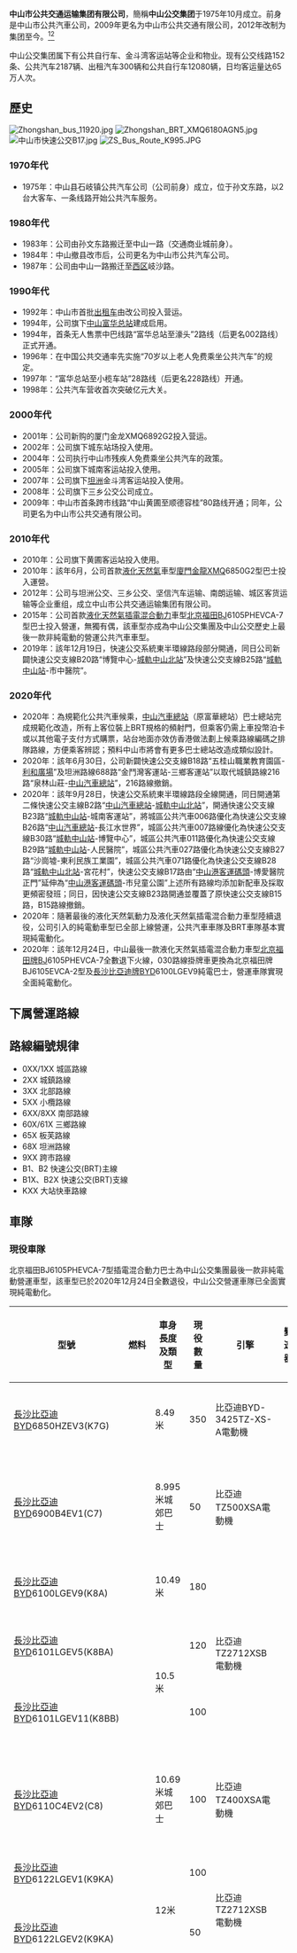 {{Infobox Company
|company_name = 中山市公共交通运输集团有限公司
|company_name_en = Zhongshan Public Transport Group Limited
|company_logo = ZSBUS Logo.png
|company_slogan = 
|abbreviated_name = 中山公交集团
|foundation = 1975年10月
|location = {{CHN}}[[廣東省|廣東省]][[中山市|中山市]]
|services = 公共汽車（巴士）服務<br>出租车<br>公共自行车
|parent = 
|chairman = 阮少华
|GM = 郭洋
|num_employees = 約5000人
|telephone_no = 0760-23333699<br/>服務電話：0760-87330663
|homepage = http://www.zsbus.cn
}}

'''中山市公共交通运输集团有限公司'''，簡稱'''中山公交集团'''于1975年10月成立。前身是中山市公共汽車公司，2009年更名为中山市公共交通有限公司，2012年改制为集团至今。<ref>[http://www.zsnews.cn/ZT/ZSBUS/index.shtml 中山公交集团简介] {{Wayback|url=http://www.zsnews.cn/ZT/ZSBUS/index.shtml |date=20150814120316 }}中山网</ref><ref>[http://www.zs.gov.cn/main/zwgk/newsview/index.action?id=121651 市公交公司升格为公交集团] {{Wayback|url=http://www.zs.gov.cn/main/zwgk/newsview/index.action?id=121651 |date=20190220191030 }}中山市政府门户网站（2012年08月31日查阅）</ref>

中山公交集团属下有公共自行车、金斗湾客运站等企业和物业。现有公交线路152条、公共汽车2187辆、出租汽车300辆和公共自行车12080辆，日均客运量达65万人次。

==歷史==
[[File:Zhongshan_bus_11920.jpg|thumb]]
[[File:Zhongshan_BRT_XMQ6180AGN5.jpg|thumb]]
[[File:中山市快速公交B17.jpg|thumb]]
[[File:ZS_Bus_Route_K995.JPG|thumb]]
===1970年代===
*1975年：中山县石岐镇公共汽车公司（公司前身）成立，位于孙文东路，以2台大客车、一条线路开始公共汽车服务。
===1980年代===
*1983年：公司由孙文东路搬迁至中山一路（交通商业城前身）。
*1984年：中山撤县改市后，公司更名为中山市公共汽车公司。
*1987年：公司由中山一路搬迁至[[西区_(中山市)|西区]]岐沙路。
===1990年代===
*1992年：中山市首批[[出租车|出租车]]由改公司投入营运。
*1994年，公司旗下[[中山汽车总站|中山富华总站]]建成启用。
*1994年，首条无人售票中巴线路“富华总站至濠头”2路线（后更名002路线）正式开通。
*1996年：在中国公共交通率先实施“70岁以上老人免费乘坐公共汽车”的规定。
*1997年：“富华总站至小榄车站”28路线（后更名228路线）开通。
*1998年：公共汽车营收首次突破亿元大关。

===2000年代===
*2001年：公司新购的厦门金龙XMQ6892G2投入营运。
*2002年：公司旗下城东站场投入使用。
*2004年：公司执行中山市残疾人免费乘坐公共汽车的政策。
*2005年：公司旗下城南客运站投入使用。
*2007年：公司旗下[[坦洲镇|坦洲]]金斗湾客运站投入使用。
*2008年：公司旗下三乡公交公司成立。
*2009年：中山市首条跨市线路“中山黄圃至顺德容桂”80路线开通；同年，公司更名为中山市公共交通有限公司。
===2010年代===
*2010年：公司旗下黄圃客运站投入使用。
*2010年：該年6月，公司首款[[液化天然气|液化天然氣]]車型[[金龙联合汽车|廈門金龍]]XMQ6850G2型巴士投入運營。
*2012年：公司与坦洲公交、三乡公交、坚信汽车运输、南朗运输、城区客货运输等企业重组，成立中山市公共交通运输集团有限公司。
*2015年：公司首款[[液化天然气|液化天然氣]][[插電式混合動力車|插電混合動力]]車型[[北汽福田|北京福田]]BJ6105PHEVCA-7型巴士投入營運，無獨有偶，該車型亦成為中山公交集團及中山公交歷史上最後一款非純電動的營運公共汽車車型。
*2019年：該年12月19日，快速公交系統東半環線路段部分開通，同日公司新闢快速公交支線B20路“博覽中心-[[中山北站|城軌中山北站]]”及快速公交支線B25路“[[中山站_(中山市)|城軌中山站]]-市中醫院”。

=== 2020年代 ===

* 2020年：為規範化公共汽車候乘，[[中山汽车总站|中山汽車總站]]（原富華總站）巴士總站完成規範化改造，所有上客位裝上BRT規格的頻射門，但乘客仍需上車投幣泊卡或以其他電子支付方式購票，站台地面亦效仿香港做法劃上候乘路線編碼之排隊路線，方便乘客辨認；預料中山市將會有更多巴士總站改造成類似設計。
* 2020年：該年6月30日，公司新闢快速公交支線B18路“五桂山職業教育園區-[[利和广场|利和廣場]]”及坦洲路線688路“金鬥灣客運站-三鄉客運站”以取代城鎮路線216路“泉林山莊-[[中山汽车总站|中山汽車總站]]”，216路線撤銷。
* 2020年：該年9月28日，快速公交系統東半環線路段全線開通，同日開通第二條快速公交主線B2路“[[中山汽车总站|中山汽車總站]]-[[中山北站|城軌中山北站]]”，開通快速公交支線B23路“[[中山站_(中山市)|城軌中山站]]-城南客運站”，將城區公共汽車006路優化為快速公交支線B26路“[[中山汽车总站|中山汽車總站]]-長江水世界”，城區公共汽車007路線優化為快速公交支線B30路“[[中山站_(中山市)|城軌中山站]]-博覽中心”，城區公共汽車011路優化為快速公交支線B29路“[[中山站_(中山市)|城軌中山站]]-人民醫院”，城區公共汽車027路優化為快速公交支線B27路“沙崗墟-東利民族工業園”，城區公共汽車071路優化為快速公交支線B28路“[[中山北站|城軌中山北站]]-宮花村”，快速公交支線B17路由“[[中山港|中山港客運碼頭]]-博愛醫院正門”延伸為“[[中山港|中山港客運碼頭]]-市兒童公園”上述所有路線均添加新配車及採取更頻密發班；同日，因快速公交支線B23路開通並覆蓋了原快速公交支線B15路，B15路線撤銷。
* 2020年：隨著最後的液化天然氣動力及液化天然氣插電混合動力車型陸續退役，公司引入的純電動車型已全部上線營運，公共汽車車隊及BRT車隊基本實現純電動化。
*2020年：該年12月24日，中山最後一款液化天然氣插電混合動力車型[[北汽福田|北京福田牌]]BJ6105PHEVCA-7全數退下火線，030路線掛牌車更換為北京福田牌BJ6105EVCA-2型及[[比亚迪汽车|長沙比亞迪牌]]BYD6100LGEV9純電巴士，營運車隊實現全面純電動化。

==下属營運路線==
{{main|中山市公交路线列表}}

== 路線編號規律 ==
*0XX/1XX 城區路線
*2XX     城鎮路線
*3XX     北部路線
*5XX     小欖路線
*6XX/8XX 南部路線
*60X/61X 三鄉路線
*65X     板芙路線
*68X     坦洲路線
*9XX     跨市路線
*B1、B2     快速公交(BRT)主線
*B1X、B2X    快速公交(BRT)支線
*KXX     大站快車路線

== 車隊 ==

=== 現役車隊 ===
北京福田BJ6105PHEVCA-7型插電混合動力巴士為中山公交集團最後一款非純電動營運車型，該車型已於2020年12月24日全數退役，中山公交營運車隊已全面實現純電動化。
{| class="wikitable"
!型號
!燃料
!車身長度及類型
!現役數量
!引擎
!變速器
!地台懸掛
!車門設計
!首次上路日期
!備註
|-
|[[比亚迪汽车|長沙比亞迪]]BYD6850HZEV3(K7G)
| rowspan="26" |純電動 (EV)
|8.49米
|350
|比亞迪BYD-3425TZ-XS-A電動機
| rowspan="26" |電動直驅
|二踏氣囊
| rowspan="3" |右開門
|2019年3月
|
|-
|[[比亚迪汽车|長沙比亞迪]]BYD6900B4EV1(C7)
|8.995米城郊巴士
|50
|比亞迪TZ500XSA電動機
|三踏氣囊
|2020年6月
|全數服役於大站快車路線
|-
|[[比亚迪汽车|長沙比亞迪]]BYD6100LGEV9(K8A)
|10.49米
|180
| rowspan="3" |比亞迪TZ2712XSB電動機
| rowspan="2" |二踏氣囊
|2019年4月
|
|-
|[[比亚迪汽车|長沙比亞迪]]BYD6101LGEV5(K8BA)
| rowspan="2" |10.5米
|120
| rowspan="2" |左右開門
|2019年3月
|
|-
|[[比亚迪汽车|長沙比亞迪]]BYD6101LGEV11(K8BB)
|100
|一踏氣囊
|2020年6月12日
|
|-
|[[比亚迪汽车|長沙比亞迪]]BYD6110C4EV2(C8)
|10.69米城郊巴士
|100
|比亞迪TZ400XSA電動機
|四踏氣囊
| rowspan="2" |右開門
|2021年6月15日
|全數服役於大站快車路線
|-
|[[比亚迪汽车|長沙比亞迪]]BYD6122LGEV1(K9KA)
| rowspan="2" |12米
|100
| rowspan="2" |比亞迪TZ2712XSB電動機
| rowspan="2" |一踏氣囊
| rowspan="2" |2019年3月
|
|-
|[[比亚迪汽车|長沙比亞迪]]BYD6122LGEV2(K9KA)
|50
|左右開門
|
|-
|[[北汽福田|北京福田]]BJ6851EVCA
|6.53米
|5
|福田FTTB115電動機
|一踏氣囊
| rowspan="11" |右開門
|2016年3月
|租賃自中山新能源巴士有限公司
''由於引入的新車未能上路營運，經與中山新能源巴士有限公司達成協議，''
''2022年2月14日起再次租借批次中的兩台車輛行走於051路線，另有3台租借用作備車''
|-
|[[北汽福田|北京福田]]BJ6851EVCA
|8.54米
|30
|福田FTTB102電動機
| rowspan="4" |二踏氣囊
|2016年
|
|-
|[[北汽福田|北京福田]]BJ6105EVCA-2
| rowspan="2" |10.5米
|12
| rowspan="2" |福田FTTB100電動機
|2015年7月/
2015年12月
|租賃自中山新能源巴士有限公司
|-
|[[北汽福田|北京福田]]BJ6105EVCA-3
|70
|2017年4月
|租賃自中山新能源巴士有限公司
|-
|''[[廣州廣汽比亞迪新能源客車有限公司|廣州廣汽比亞迪]]BYD6851B3EV2(B8)''
|8.5米
|30
|比亞迪TZ365XSA電動機
|2022年
|由[[廣州廣汽比亞迪新能源客車有限公司|廣州廣汽比亞迪新能源客車有限公司]]組裝，仍貼上比亞迪汽車工業水牌及銘牌

''即將服役''
|-
|''[[廣州廣汽比亞迪新能源客車有限公司|廣州廣汽比亞迪]]BYD6102B2EV(B10)''
|10.5米
|50
|比亞迪TZ400XSA電動機
|一踏氣囊低地板
|2022年
|由[[廣州廣汽比亞迪新能源客車有限公司|廣州廣汽比亞迪新能源客車有限公司]]組裝，仍貼上比亞迪汽車工業水牌及銘牌

''即將服役''
|-
|[[金龙联合汽车|廈門金旅]]XML6105JEV50C
|10.48米
|30
|大洋YTD100W04電動機
|二踏鋼板
|2016年
|
|-
|[[金龙联合汽车|南京開沃]]NJL6859BEV1
|8.49米
|20
|南京金龙NJL-DJ01電動機
|二踏氣囊
|2016年4月
|部分車輛已於2020年8月退役
|-
|中山曉蘭順達HA6660BEVB1
|6.645米
|100
|中車TZ290XSD15電動機
| rowspan="3" |二踏鋼板
|2019年9月29日
|該車型由[[株洲中车时代电动汽车|株洲中车时代电动汽车股份有限公司]]製造，僅貼上曉蘭順達水牌及銘牌
|-
|中山曉蘭順達HA6660BEVB2
|6.6米
|150
|金旅TZ310XS-1K0D15L1電動機
|2020年9月10日
|該車型由[[金龙联合汽车|廈門金龍旅行車有限公司]]製造，僅貼上曉蘭順達水牌及銘牌
|-
|中山曉蘭順達HA6805BEVB1
|8.005米
|200
|大洋TZ368XSD03電動機
|2019年7月15日
|該車型由[[申龙客车|上海申龍客車有限公司]]製造，僅貼上曉蘭順達水牌及銘牌
|-
|中山曉蘭順達HA6850BEVB3
|8.520米
|250
| rowspan="2" |大洋YTD090W01電動機
| rowspan="2" |二踏氣囊
| rowspan="2" |左右開門
|2020年8月15日
|該車型由[[金龙联合汽车|廈門金龍旅行車有限公司]]製造，僅貼上曉蘭順達水牌及銘牌
|-
|中山曉蘭順達HA6850BEVB31
|8.545米
|50
|2021年6月23日
|該車型由[[金龙联合汽车|廈門金龍客車有限公司]]製造，僅貼上曉蘭順達水牌及銘牌
|-
|中山曉蘭順達HA6118BEVB1
| rowspan="2" |10.7米城郊巴士
|50
| rowspan="3" |佩特來TZ368XSWF1電動機
| rowspan="2" |四踏氣囊
| rowspan="2" |右開門
|2021年7月16日
|該車型由[[金龙联合汽车|廈門金龍客車有限公司]]製造，僅貼上曉蘭順達水牌及銘牌 
全數服役於大站快車路線
|-
|''中山曉蘭順達HA6118BEVB3''
|70
|2022年
|該車型由[[金龙联合汽车|廈門金龍客車有限公司]]製造，僅貼上曉蘭順達水牌及銘牌
''即將服役於大站快車路線''
|-
|中山曉蘭順達HA6120BEVB11
|12米
|50
|一踏氣囊
|左右開門
|2020年8月10日
|該車型由[[金龙联合汽车|廈門金龍旅行車有限公司]]製造，僅貼上曉蘭順達水牌及銘牌
全數服役於城鎮路線202路
|-
|[[中通客車|聊城中通]]LCK6850EVG1
|8.545米
|20
|中通ZTD080W03電動機
|二踏鋼板
| rowspan="2" |右開門
|2016年
|
|-
|[[中通客車|聊城中通]]LCK6108EVG3
|10.48米
|20
|中通ZTM100-2400電動機
|二踏氣囊
|2016年3月
|
|}

=== 現役後勤保障車隊 ===
{| class="wikitable"
!型號
!燃料
!車身長度及類型
!數量（總數）
!引擎
!變速器
!地台懸掛
!車門設計
!首次上路日期
!備註
|-
|[[北汽福田|北京福田]]BJ6105EVCA-2
| rowspan="2" |純電動 (EV)
|10.5米車長訓練車
|2
|福田FTTB100電動機
| rowspan="2" |電動直驅
|二踏氣囊
| rowspan="2" |右開門
|2015年7月
|
|-
|[[金龙联合汽车|廈門金龍]]XMQ6610CEBEVL5
|6.08米物資轉運車
|13
|金龍TZ238XSWT50BXL電動機
|二踏前螺旋彈簧後鋼板懸掛
|2017年1月18日
|上路時為公共汽車車隊，行走已撤銷的古鎮路線
|}

=== 退役車隊 ===
{| class="wikitable"
!型號
!燃料
!車身長度及類型
!數量（總數）
!批次
!數量（批次）
!引擎
!變速器
!地台懸掛
!車門設計
!首次上路日期
!備註
|-
|[[东风裕隆|杭州東風杭汽]]DHZ6900CF7
|柴油 (Disel)
| rowspan="2" |9.05米
|70
| rowspan="4" |/
| rowspan="4" |/
|玉柴YC6J190-30引擎
| rowspan="2" |綦江QJ805 5MT
| rowspan="3" |二踏鋼板
| rowspan="33" |右開門
|2010年8月
|
|-
|[[东风裕隆|杭州東風杭汽]]DHZ6900LN1
| rowspan="2" |液化天然氣 (LNG)
|43
|玉柴YC6J190N-40引擎
|2012年
|
|-
|[[东风裕隆|杭州東風杭汽]]DHZ6100LN1
|10.485米
|12
|玉柴YC6G230N-40引擎
|綦江QJ1205 5MT
|2012年12月
|
|-
|[[北汽福田|北京福田]]BJ6650EVCA
|純電動 (EV)
|6.53米
|95
|福田FTTB115電動機
|電動直驅
|一踏氣囊
|2016年3月
|租賃自中山新能源巴士有限公司
|-
|[[北汽福田|北京福田]]

BJ6760C5MCB-1
| rowspan="2" |液化天然氣 (LNG)
| rowspan="2" |7.645米
| rowspan="2" |160
|第一批
|90
| rowspan="2" |潍柴WP5NG165E51引擎
| rowspan="2" |綦江QJ705 5MT
| rowspan="2" |二踏鋼板
|2015年4月29日
|
|-
|[[北汽福田|北京福田]]

BJ6760C5MCB-1
|第二批
|70
|2016年3月
|
|-
|[[北汽福田|北京福田]]BJ6105EVCA
| rowspan="3" |純電動 (EV)
| rowspan="4" |10.5米
|14
|/
|/
|大洋YTD115F01電動機
|ZF電動直驅系統
|一踏氣囊低地板
|2011年4月7日
|
|-
| rowspan="2" |[[北汽福田|北京福田]]BJ6105EVCA-2
| rowspan="2" |38
|第一批
|25
| rowspan="2" |福田BJ6105EVCA電動機
| rowspan="2" |電動直驅
| rowspan="2" |二踏氣囊
|2015年7月
|租賃自中山新能源巴士有限公司
|-
|第二批
|13
|2015年12月
|租賃自中山新能源巴士有限公司
|-
|[[北汽福田|北京福田]]BJ6105PHEVCA-7
|液化天然氣插電混合動力 (PHEV)
|20
|/
|/
|上海電驅動368TYZ-XIS06X電動機+玉柴YC6J210N-50引擎
|綠控並聯混合動力-中德ZD.F6S1280 6AMT
|二踏鋼板
|2015年3月19日
|
|-
| rowspan="2" |[[北汽福田|北京福田]]BJ6112C8MCB
| rowspan="7" |液化天然氣 (LNG)
| rowspan="2" |10.99米城郊巴士
| rowspan="2" |131
|第一批
|70
| rowspan="2" |玉柴YC6G260N-50引擎
| rowspan="2" |中德ZD.F6S1280 6MT
| rowspan="2" |前三踏後四踏鋼板
|2013年12月27日
|該批次三牌為膠牌
|-
|第二批
|61
|2016年3月
|該批次三牌為電牌
|-
|[[北汽福田|北京福田]]BJ6123C7BTD-1
|12米
|45
| rowspan="2" |/
| rowspan="2" |/
|濰柴WP10NG280E51引擎
|中德ZD.F5S1280 5MT
| rowspan="5" |二踏鋼板
|2015年6月
|
|-
|[[广通汽车|珠海廣通汽車]]GTQ6857NGJ
| rowspan="3" |8.548米
|60
|玉柴YC4G180N-30引擎
| rowspan="3" |中德ZD.F6S1280 6MT
|2010年7月
|
|-
| rowspan="2" |[[广通汽车|珠海廣通汽車]]GTQ6857N4GJ
| rowspan="2" |53
|第一批
|33
| rowspan="2" |玉柴YC4G180N-40引擎
|2011年2月
|
|-
|第二批
|20
|2011年10月
|
|-
|[[广通汽车|珠海廣通汽車]]GTQ6116N4GJ5
|10.69米
|35
| rowspan="3" |/
| rowspan="3" |/
|玉柴YC6G230N-40引擎
|綦江QJ1205 5MT
|2013年12月11日
|
|-
|[[恒通客车|重慶恆通]]CZK6590DB3
| rowspan="8" |柴油 (Disel)
|5.905米
|60
|玉柴YC4F115-30引擎
| rowspan="2" |5MT
| rowspan="2" |三踏鋼板
|2008年11月
|
|-
|[[江淮汽车|合肥江淮]]HK6607K4
|5.99米
|40
|玉柴YC4F115-30引擎
|2008年11月
|
|-
| rowspan="2" |[[江淮汽车|合肥江淮]]HK6811G7
| rowspan="2" |8.1米
| rowspan="2" |5
|原中山市城區客貨運輸有限公司車隊
|4
|玉柴YC4G170-20引擎
| rowspan="4" |綦江QJ705 5MT
| rowspan="27" |二踏鋼板
|2006年12月
|
|-
|原中山市張家邊堅信汽車運輸有限公司車隊
|1
|玉柴YC4E150-20引擎
|2007年12月
|
|-
| rowspan="2" |[[江淮汽车|合肥江淮]]HK6880G1
| rowspan="2" |8.99米
| rowspan="2" |6
|第一批
|4
|玉柴YC4E150-20引擎
|2007年3月
|原中山市張家邊堅信汽車運輸有限公司車隊
|-
|第二批
|2
|玉柴YC4G170-20引擎
|2007年12月
|原中山市張家邊堅信汽車運輸有限公司車隊
|-
|[[金龙联合汽车工业（苏州）有限公司|蘇州金龍]]KLQ6820G
|8.245米
|6
| rowspan="4" |/
| rowspan="4" |/
|玉柴YC4G180-20引擎
|綦江QJ805 5MT
|2008年
|原坦洲客貨運輸有限公司車隊
|-
|[[金龙联合汽车工业（苏州）有限公司|蘇州金龍]]KLQ6891GA
|8.965米
|22
|日本五十鈴6HH1引擎
|Alison T545 5AT
|2005年3月
|
|-
|[[金龙联合汽车工业（苏州）有限公司|蘇州金龍（海格）]]KLQ6109GAEV1
|純電動 (EV)
|10.49米
|20
|海格HC-HDM4000電動機
|電動直驅
|2016年3月9日
|該車型僅行走2個月就因不明情況停運，成為中山公共汽車歷史上服役時間最短的車型
|-
|[[金龙联合汽车工业（苏州）有限公司|蘇州金龍]]KLQ6128G
| rowspan="3" |柴油 (Disel)
|11.95米
|15
|玉柴YC6G270-20引擎
|Alison B300 5AT
|2006年6月
|
|-
| rowspan="2" |[[金龙联合汽车|廈門金龍]]XMQ6840G
| rowspan="2" |8.4米
| rowspan="2" |100
|第一批
|45
| rowspan="2" |日本五十鈴4HE1引擎
| rowspan="2" |五十鈴ML60 6MT
|2006年4月
|
|-
|第二批
|55
|2007年2月
|
|-
|[[金龙联合汽车|廈門金龍]]XMQ6850G2
|液化天然氣 (LNG)
|8.49米
|40
| rowspan="2" |/
| rowspan="2" |/
|玉柴YC4G180N-30引擎
|中德ZD.F6S1280 6MT
|2010年6月
|
|-
|[[金龙联合汽车|廈門金龍]]XMQ6890G
| rowspan="3" |柴油 (Disel)
| rowspan="3" |8.945米
|5
|玉柴YC6J210-20引擎
|綦江QJ805 5MT
|2002年9月
|
|-
| rowspan="2" |[[金龙联合汽车|廈門金龍]]XMQ6890GJ
| rowspan="2" |90
|第一批
|30
| rowspan="2" |日本五十鈴6HH1引擎
| rowspan="2" |Alison T545 5AT
|2002年12月
|
|-
|第二批
|60
|2004年7月
|
|-
| rowspan="4" |[[金龙联合汽车|廈門金龍]]XMQ6900AGN5
| rowspan="4" |液化天然氣 (LNG)
| rowspan="4" |8.99米
| rowspan="4" |340
|第一批
|60
| rowspan="4" |玉柴YC6J190N-52引擎
| rowspan="4" |中德ZD.F6S1280 6MT
|左右開門
|2014年1月27日
|
|-
|第二批普通版
|150
|右開門
|2015年2月
|部分車輛轉贈予云南昭通市繼續服役
|-
|第二批雙開門版
|30
|左右開門
|2015年8月
|其中4台車輛後期於後勤保障車隊用作錢箱轉運
|-
|第三批
|100
| rowspan="10" |右開門
|2015年10月
|
|-
| rowspan="2" |[[金龙联合汽车|廈門金龍]]XMQ6930GJ
| rowspan="2" |柴油 (Disel)
| rowspan="2" |9.3米
| rowspan="2" |20
|第一批
|10
| rowspan="2" |日本五十鈴6HH1引擎
| rowspan="2" |Alison T545 5AT/五十鈴ML50 5MT(僅粵T·07970車後期技改)
|2002年10月
|
|-
|第二批
|10
|2003年2月
|
|-
|[[金龙联合汽车|廈門金龍]]XMQ6106G2
| rowspan="6" |液化天然氣 (LNG)
| rowspan="6" |10.48米
|60
|/
|/
| rowspan="3" |玉柴YC6G230N-40引擎
| rowspan="3" |中德ZD.F6S1280 6MT
|2011年1月
|
|-
| rowspan="2" |[[金龙联合汽车|廈門金龍]]XMQ6106BGN4
| rowspan="2" |85
|第一批
|40
|2011年1月
|
|-
|第二批
|45
|2013年9月
|
|-
| rowspan="3" |[[金龙联合汽车|廈門金龍]]XMQ6106AGN5
| rowspan="3" |80
|第一批
|30
| rowspan="3" |玉柴YC6G230N-50引擎
|綦江QJ1205 5MT
|2015年2月
|
|-
|第二批樣辦車
|1
|中德ZD.F6S1280 6MT
|2015年5月
|
|-
|第二批量產車
|49
|中德ZD.F5S1280 5MT
|2015年10月
|
|-
|[[金龙联合汽车|廈門金龍]]XMQ6106AGHEV15
|液化天然氣插電混合動力 (PHEV)
|10.5米
|20
| rowspan="4" |/
| rowspan="4" |/
|上海電驅動368TYZ-XIS06X電動機+濰柴WP6NG210E50引擎
|綠控並聯混合動力-中德ZD.F6S1280 6AMT
|2015年4月29日
|
|-
|[[金龙联合汽车|廈門金龍]]XMQ6111SGN5
|液化天然氣 (LNG)
|11.33米雙層巴士
|5
|潍柴WP10NG280E50引擎
|Alison T375R 6AT
|一踏氣囊
|左右開門
|2015年10月2日
|服役時全數服役於B17路線，中山公交集團目前唯一的雙層巴士
|-
|[[金龙联合汽车|廈門金龍]]XMQ6113GF
| rowspan="4" |柴油 (Disel)
| rowspan="2" |11.5米
|10
|玉柴YC6G220-20引擎
|Alison T270R 5AT
| rowspan="4" |二踏鋼板
| rowspan="4" |右開門
|2003年1月
|
|-
|[[金龙联合汽车|廈門金龍]]XMQ6113GJ2
|28
|日本五十铃6HE1-TC引擎
|五十鈴ML60 6MT
|2005年5月
|
|-
| rowspan="2" |[[金龙联合汽车|廈門金龍]]XMQ6127G
| rowspan="3" |11.98米
| rowspan="2" |140
|第一批
|59
| rowspan="2" |日本五十鈴6HK1E3S引擎
| rowspan="2" |中德ZD.F6S1280 6MT
|2008年11月1日
|
|-
|第二批
|81
|2010年2月
|
|-
|[[金龙联合汽车|廈門金龍]]XMQ6127AGN4
| rowspan="2" |液化天然氣 (LNG)
|15
| rowspan="5" |/
| rowspan="5" |/
|潍柴WP10NG280E50引擎
|Alison T310R 6AT
| rowspan="2" |一踏氣囊
| rowspan="2" |左開門
| rowspan="2" |2014年1月27日
|只設有左邊車門，服役時全數行走B1路線
|-
|[[金龙联合汽车|廈門金龍]]XMQ6180AGN5
|18米
|6
|玉柴YC6MK340N-50引擎
|Alison T375R 6AT
|只設有左邊車門，服役時全數行走B1路線，亦是中山公交集團目前唯一的18米車型
|-
|[[金龙联合汽车|廈門金旅]]XML6745J23C
|柴油 (Disel)
|7.445米
|8
|玉柴YC4E140-30引擎
|綦江QJ705 5MT
| rowspan="2" |二踏鋼板
| rowspan="15" |右開門
|2008年9月
|原中山三鄉平安客運有限公司車隊
|-
|[[金龙联合汽车|廈門金旅]]XML6105JHEVD5CN
|液化天然氣插電混合動力 (PHEV)
|10.48米
|20
|金旅GDHEV-LD02電動機+玉柴YC6J225N-52引擎
|綠控並聯混合動力-中德ZD.F6S1280 6AMT
|2015年6月16日
|
|-
|[[金龙联合汽车|南京金龍開沃]]NJL6859BEV1
| rowspan="2" |純電動 (EV)
|8.49米
|50
|南京金龙NJL-DJ01電動機
| rowspan="2" |電動直驅
| rowspan="2" |二踏氣囊
|2016年4月
|
|-
|[[金龙联合汽车|南京金龍]]NJL6100BEV8
|10.49米
|2
|樣辦車
|2
|南京金龙NJL-DJ01電動機
|2018年5月
|
|-
|[[牡丹汽车|張家港牡丹]]MD6800D1A
|柴油 (Disel)
|7.9米
|20
| rowspan="3" |/
| rowspan="3" |/
|玉柴YC4D130-20引擎
|5MT
|三踏鋼板
|2001年
|原中山三鄉平安客運有限公司車隊
|-
|[[陕西汽车控股集团|西安陝汽歐舒特]]SX6850GGN
|液化天然氣 (LNG)
|8.54米
|30
|玉柴YC4G180N-40引擎
| rowspan="2" |綦江QJ805 5MT
| rowspan="9" |二踏鋼板
|2011年10月9日
|
|-
|[[申龙客车|上海申龍]]SLK6851UF5G3
| rowspan="5" |柴油 (Disel)
|8.51米
|80
|玉柴YC4G180-30引擎
|2008年12月
|
|-
| rowspan="2" |[[申龙客车|上海申龍]]SLK6123UF53
| rowspan="2" |11.98米
| rowspan="2" |70
|第一批
|20
| rowspan="2" |日本五十鈴6HK1E3S引擎
| rowspan="2" |中德ZD.F6S1280 6MT
|2009年4月
|
|-
|第二批
|50
|2010年1月
|
|-
|[[一汽解放|長春一汽解放]]CA6100PRD21
|10.21米城郊巴士
|20
| rowspan="3" |/
| rowspan="3" |/
|一汽大柴BF6M1013-24E4引擎
|5MT
|2011年8月
|
|-
|[[中国第一汽车集团|無錫一汽太湖]]XQ6820S1H2
|8.16米
|40
|玉柴YC4G180-30引擎
|綦江QJ805 5MT
|2008年12月
|其中4台車輛後期於後勤保障車隊用作公共單車轉運
|-
|[[宇通客車|鄭州宇通]]ZK6125HNG2
|液化天然氣 (LNG)
|12米
|20
|玉柴YC6L280N-52引擎
|中德ZD.F6S1280 6MT
|2016年1月28日
|
|-
| rowspan="2" |無錫宇舟HYK6850HG2
| rowspan="2" |柴油 (Disel)
| rowspan="2" |8.41米
| rowspan="2" |50
|第一批
|25
| rowspan="2" |玉柴YC6J180-20引擎
| rowspan="2" |綦江QJ805 5MT
|2007年9月
|
|-
|第二批
|25
|2007年12月
|
|-
|[[中通客車|聊城中通]]LCK6670EVG1
|純電動 (EV)
|6.7米
|100
|/
|/
|中通ZTD080W03電動機
|電動直驅
|二踏氣囊
|2016年3月
|租賃自中山新能源巴士有限公司 部分车辆转售至云浮及潮州地区之巴士公司继续服役
|}

* [[常州长江客车|常州長江]]CJ6800G1CH
* [[常州长江客车|常州長江]]CJ6922
* [[常州长江客车|常州長江]]CJ6922G1CH
* [[常州长江客车|常州長江]]CJ6100G1C7HK
* 廣州紅橋HQK6730C3
* [[江淮汽车|合肥江淮]]HK6761G
* [[江淮汽车|合肥江淮]]HK6811G
* [[江淮汽车|合肥江淮]]HK6811G6
* [[廣州客車廠|廣州廣客]]GZK6100系列
* [[廣州客車廠|廣州廣客]]GZK6101AD3
* [[金龙联合汽车|廈門金龍]]XMQ6762NEG
* [[金龙联合汽车|廈門金龍]]XMQ6762NEG3
* [[金龙联合汽车|廈門金龍]]XMQ6840GE
* [[金龙联合汽车|廈門金龍]]XMQ6892E2
* [[金龙联合汽车|廈門金龍]]XMQ6112G2
* [[牡丹汽车|張家港牡丹]]MD6701D2Z
* [[牡丹汽车|張家港牡丹]]MD6825FDJ3
* 荥阳少林SLG6722CGE
* [[亚星客车|揚州亞星]]JS6751H
* [[东风扬子江汽车|長豐揚子]]YZK6103EQYC2
* [[东风扬子江汽车|長豐揚子]]YZK6120A
* [[东风扬子江汽车|揚州揚子]]YZL6603
* [[东风扬子江汽车|揚州揚子]]YZL6701C
* 張家港友誼ZGT6760DH

== 参考文献 ==
{{reflist}}

== 外部連結 ==
*[http://www.zsbus.cn 中山公交集團官方網站]{{Wayback|url=http://www.zsbus.cn/ |date=20170629001026 }}
*[http://weibo.com/87330663 中山公交集團新浪官方微博]

{{珠海市、中山市公共交通网络}}
[[Category:1975年成立的公司|Category:1975年成立的公司]]
[[Category:中山交通|Category:中山交通]]
[[Category:客运公司|Category:客运公司]]
[[分類:1975年中國建立|分類:1975年中國建立]]